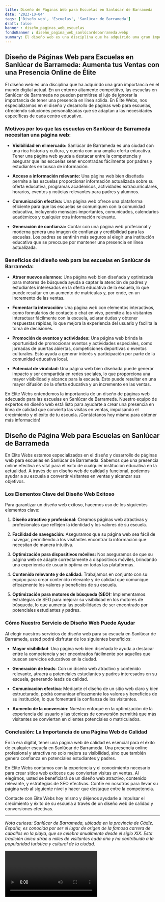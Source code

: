 ```yaml
---
title: Diseño de Páginas Web para Escuelas en Sanlúcar de Barrameda
date: '2023-10-04'
tags: ['Diseño web', 'Escuelas', 'Sanlúcar de Barrameda']
draft: false
banner : diseño_paginas_web_escuelas
fondoBanner : diseño_pagina_web_sanlúcardebarrameda.webp
summary: El diseño web es una disciplina que ha adquirido una gran importancia en el mundo digital actual. En un entorno altamente competitivo, las escuelas en Sanlúcar de Barrameda no pueden permitirse el lujo de ignorar la importancia de tener una presencia en línea sólida. En Élite Webs, nos especializamos en el diseño y desarrollo de páginas web para escuelas, ofreciendo soluciones personalizadas que se adaptan a las necesidades específicas de cada centro educativo. 
---
```


## Diseño de Páginas Web para Escuelas en Sanlúcar de Barrameda: Aumenta tus Ventas con una Presencia Online de Élite

El diseño web es una disciplina que ha adquirido una gran importancia en el mundo digital actual. En un entorno altamente competitivo, las escuelas en Sanlúcar de Barrameda no pueden permitirse el lujo de ignorar la importancia de tener una presencia en línea sólida. En Élite Webs, nos especializamos en el diseño y desarrollo de páginas web para escuelas, ofreciendo soluciones personalizadas que se adaptan a las necesidades específicas de cada centro educativo. 

### Motivos por los que las escuelas en Sanlúcar de Barrameda necesitan una página web:

- **Visibilidad en el mercado:** Sanlúcar de Barrameda es una ciudad con una rica historia y cultura, y cuenta con una amplia oferta educativa. Tener una página web ayuda a destacar entre la competencia y asegurar que las escuelas sean encontradas fácilmente por padres y estudiantes en busca de información.

- **Acceso a información relevante:** Una página web bien diseñada permite a las escuelas proporcionar información actualizada sobre su oferta educativa, programas académicos, actividades extracurriculares, horarios, eventos y noticias relevantes para padres y alumnos.

- **Comunicación efectiva:** Una página web ofrece una plataforma eficiente para que las escuelas se comuniquen con la comunidad educativa, incluyendo mensajes importantes, comunicados, calendarios académicos y cualquier otra información relevante.

- **Generación de confianza:** Contar con una página web profesional y moderna genera una imagen de confianza y credibilidad para las escuelas. Los padres se sentirán más seguros al elegir una institución educativa que se preocupe por mantener una presencia en línea actualizada.

### Beneficios del diseño web para las escuelas en Sanlúcar de Barrameda:

- **Atraer nuevos alumnos:** Una página web bien diseñada y optimizada para motores de búsqueda ayuda a captar la atención de padres y estudiantes interesados en la oferta educativa de la escuela, lo que puede resultar en un aumento de matrículas y, por ende, en un incremento de las ventas.

- **Fomentar la interacción:** Una página web con elementos interactivos, como formularios de contacto o chat en vivo, permite a los visitantes interactuar fácilmente con la escuela, aclarar dudas y obtener respuestas rápidas, lo que mejora la experiencia del usuario y facilita la toma de decisiones.

- **Promoción de eventos y actividades:** Una página web brinda la oportunidad de promocionar eventos y actividades especiales, como jornadas de puertas abiertas, competiciones deportivas o eventos culturales. Esto ayuda a generar interés y participación por parte de la comunidad educativa local.

- **Potencial de viralidad:** Una página web bien diseñada puede generar impacto y ser compartida en redes sociales, lo que proporciona una mayor visibilidad y alcance para la escuela. Esto puede resultar en una mayor difusión de la oferta educativa y un incremento en las ventas.

En Élite Webs entendemos la importancia de un diseño de páginas web adecuado para las escuelas en Sanlúcar de Barrameda. Nuestro equipo de expertos en diseño web está listo para ayudarte a crear una presencia en línea de calidad que convierta las visitas en ventas, impulsando el crecimiento y el éxito de tu escuela. ¡Contáctanos hoy mismo para obtener más información!

<GifSeo />

<Cta />

## Diseño de Página Web para Escuelas en Sanlúcar de Barrameda

En Élite Webs estamos especializados en el diseño y desarrollo de páginas web para escuelas en Sanlúcar de Barrameda. Sabemos que una presencia online efectiva es vital para el éxito de cualquier institución educativa en la actualidad. A través de un diseño web de calidad y funcional, podemos ayudar a su escuela a convertir visitantes en ventas y alcanzar sus objetivos.

### Los Elementos Clave del Diseño Web Exitoso

Para garantizar un diseño web exitoso, hacemos uso de los siguientes elementos clave:

1. **Diseño atractivo y profesional:** Creamos páginas web atractivas y profesionales que reflejen la identidad y los valores de su escuela.

2. **Facilidad de navegación:** Aseguramos que su página web sea fácil de navegar, permitiendo a los visitantes encontrar la información que necesitan de manera intuitiva.

3. **Optimización para dispositivos móviles:** Nos aseguramos de que su página web se adapte correctamente a dispositivos móviles, brindando una experiencia de usuario óptima en todas las plataformas.

4. **Contenido relevante y de calidad:** Trabajamos en conjunto con su equipo para crear contenido relevante y de calidad que comunique eficazmente los valores y beneficios de su escuela.

5. **Optimización para motores de búsqueda (SEO):** Implementamos estrategias de SEO para mejorar su visibilidad en los motores de búsqueda, lo que aumenta las posibilidades de ser encontrado por potenciales estudiantes y padres.

### Cómo Nuestro Servicio de Diseño Web Puede Ayudar

Al elegir nuestros servicios de diseño web para su escuela en Sanlúcar de Barrameda, usted podrá disfrutar de los siguientes beneficios:

- **Mayor visibilidad**: Una página web bien diseñada le ayuda a destacar entre la competencia y ser encontrados fácilmente por aquellos que buscan servicios educativos en la ciudad.

- **Generación de leads**: Con un diseño web atractivo y contenido relevante, atraerá a potenciales estudiantes y padres interesados en su escuela, generando leads de calidad.

- **Comunicación efectiva**: Mediante el diseño de un sitio web claro y bien estructurado, podrá comunicar eficazmente los valores y beneficios de su institución, lo que fomentará la confianza de los visitantes.

- **Aumento de la conversión**: Nuestro enfoque en la optimización de la experiencia del usuario y las técnicas de conversión permitirá que más visitantes se conviertan en clientes potenciales o matriculados.

### Conclusión: La Importancia de una Página Web de Calidad

En la era digital, tener una página web de calidad es esencial para el éxito de cualquier escuela en Sanlúcar de Barrameda. Una presencia online profesional y atractiva no solo mejora su visibilidad, sino que también genera confianza en potenciales estudiantes y padres.

En Élite Webs contamos con la experiencia y el conocimiento necesario para crear sitios web exitosos que conviertan visitas en ventas. Al elegirnos, usted se beneficiará de un diseño web atractivo, contenido relevante, y estrategias de SEO efectivas. Confíe en nosotros para llevar su página web al siguiente nivel y hacer que destaque entre la competencia.

Contacte con Élite Webs hoy mismo y déjenos ayudarle a impulsar el crecimiento y éxito de su escuela a través de un diseño web de calidad y conversiones efectivas.

---

*Nota curiosa: Sanlúcar de Barrameda, ubicada en la provincia de Cádiz, España, es conocida por ser el lugar de origen de la famosa carrera de caballos en la playa, que se celebra anualmente desde el siglo XIX. Esta tradición única atrae a miles de visitantes cada año y ha contribuido a la popularidad turística y cultural de la ciudad.*

<Video />

<CtaBot job='Escuelas' city='Sanlúcar de Barrameda'/>

<Gmaps query='Sanlúcar de Barrameda+españa+maps' />
